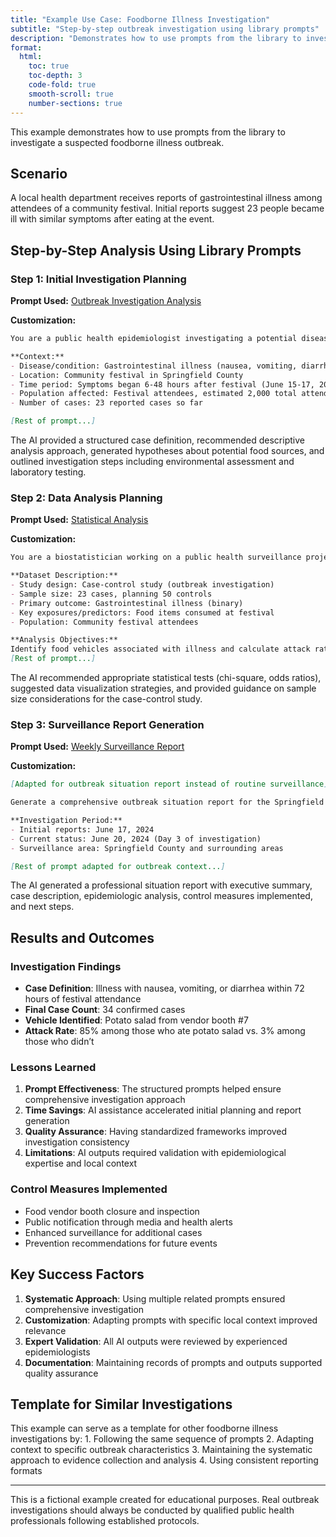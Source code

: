 ```yaml
---
title: "Example Use Case: Foodborne Illness Investigation"
subtitle: "Step-by-step outbreak investigation using library prompts"
description: "Demonstrates how to use prompts from the library to investigate a suspected foodborne illness outbreak"
format:
  html:
    toc: true
    toc-depth: 3
    code-fold: true
    smooth-scroll: true
    number-sections: true
---
```


This example demonstrates how to use prompts from the library to investigate a suspected foodborne illness outbreak.

## Scenario

A local health department receives reports of gastrointestinal illness among attendees of a community festival. Initial reports suggest 23 people became ill with similar symptoms after eating at the event.

## Step-by-Step Analysis Using Library Prompts

### Step 1: Initial Investigation Planning

**Prompt Used:** [Outbreak Investigation Analysis](../prompts/epidemiology/outbreak-investigation.qmd)

**Customization:**
```.markdown
You are a public health epidemiologist investigating a potential disease outbreak. Based on the following information, help me conduct a systematic outbreak investigation:

**Context:**
- Disease/condition: Gastrointestinal illness (nausea, vomiting, diarrhea)
- Location: Community festival in Springfield County
- Time period: Symptoms began 6-48 hours after festival (June 15-17, 2024)
- Population affected: Festival attendees, estimated 2,000 total attendance
- Number of cases: 23 reported cases so far

[Rest of prompt...]
```

:::{.callout-note title="AI Output Summary"}
The AI provided a structured case definition, recommended descriptive analysis approach, generated hypotheses about potential food sources, and outlined investigation steps including environmental assessment and laboratory testing.
:::

### Step 2: Data Analysis Planning

**Prompt Used:** [Statistical Analysis](../prompts/data-analysis/statistical-analysis.qmd)

**Customization:**
```.markdown
You are a biostatistician working on a public health surveillance project. I need help analyzing health data and determining appropriate statistical methods.

**Dataset Description:**
- Study design: Case-control study (outbreak investigation)
- Sample size: 23 cases, planning 50 controls
- Primary outcome: Gastrointestinal illness (binary)
- Key exposures/predictors: Food items consumed at festival
- Population: Community festival attendees

**Analysis Objectives:**
Identify food vehicles associated with illness and calculate attack rates
[Rest of prompt...]
```

:::{.callout-note title="AI Output Summary"}
The AI recommended appropriate statistical tests (chi-square, odds ratios), suggested data visualization strategies, and provided guidance on sample size considerations for the case-control study.
:::

### Step 3: Surveillance Report Generation

**Prompt Used:** [Weekly Surveillance Report](../prompts/reporting/weekly-surveillance-report.qmd)

**Customization:**
```.markdown
[Adapted for outbreak situation report instead of routine surveillance]

Generate a comprehensive outbreak situation report for the Springfield County festival-associated gastrointestinal illness investigation.

**Investigation Period:**
- Initial reports: June 17, 2024
- Current status: June 20, 2024 (Day 3 of investigation)
- Surveillance area: Springfield County and surrounding areas

[Rest of prompt adapted for outbreak context...]
```

:::{.callout-note title="AI Output Summary"}
The AI generated a professional situation report with executive summary, case description, epidemiologic analysis, control measures implemented, and next steps.
:::

## Results and Outcomes

### Investigation Findings
- **Case Definition**: Illness with nausea, vomiting, or diarrhea within 72 hours of festival attendance
- **Final Case Count**: 34 confirmed cases
- **Vehicle Identified**: Potato salad from vendor booth #7
- **Attack Rate**: 85% among those who ate potato salad vs. 3% among those who didn't

### Lessons Learned
1. **Prompt Effectiveness**: The structured prompts helped ensure comprehensive investigation approach
2. **Time Savings**: AI assistance accelerated initial planning and report generation
3. **Quality Assurance**: Having standardized frameworks improved investigation consistency
4. **Limitations**: AI outputs required validation with epidemiological expertise and local context

### Control Measures Implemented
- Food vendor booth closure and inspection
- Public notification through media and health alerts
- Enhanced surveillance for additional cases
- Prevention recommendations for future events

## Key Success Factors

1. **Systematic Approach**: Using multiple related prompts ensured comprehensive investigation
2. **Customization**: Adapting prompts with specific local context improved relevance
3. **Expert Validation**: All AI outputs were reviewed by experienced epidemiologists
4. **Documentation**: Maintaining records of prompts and outputs supported quality assurance

## Template for Similar Investigations

This example can serve as a template for other foodborne illness investigations by:
1. Following the same sequence of prompts
2. Adapting context to specific outbreak characteristics
3. Maintaining the systematic approach to evidence collection and analysis
4. Using consistent reporting formats

---

:::{.callout-warning title="Disclaimer"}
This is a fictional example created for educational purposes. Real outbreak investigations should always be conducted by qualified public health professionals following established protocols.
:::